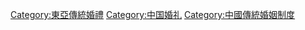 [[Category:東亞傳統婚禮|Category:東亞傳統婚禮]]
[[Category:中国婚礼|Category:中国婚礼]]
[[Category:中國傳統婚姻制度|Category:中國傳統婚姻制度]]